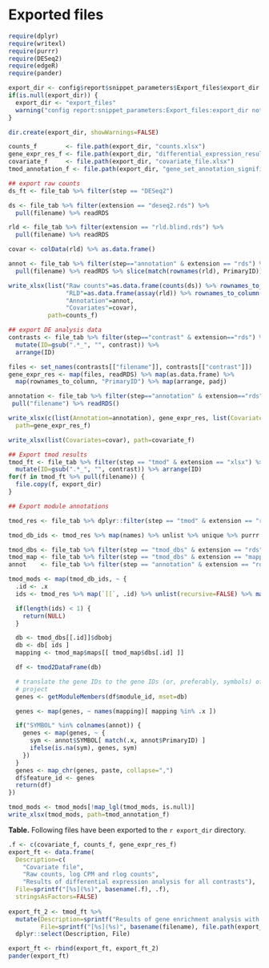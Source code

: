 # Exported files

```r
require(dplyr)
require(writexl)
require(purrr)
require(DESeq2)
require(edgeR)
require(pander)

export_dir <- config$report$snippet_parameters$Export_files$export_dir
if(is.null(export_dir)) {
  export_dir <- "export_files"
  warning("config report:snippet_parameters:Export_files:export_dir not found, using export_files/")
}

dir.create(export_dir, showWarnings=FALSE)

counts_f        <- file.path(export_dir, "counts.xlsx")
gene_expr_res_f <- file.path(export_dir, "differential_expression_results.xlsx")
covariate_f     <- file.path(export_dir, "covariate_file.xlsx")
tmod_annotation_f <- file.path(export_dir, "gene_set_annotation_significant.xlsx")
```





```r
## export raw counts
ds_ft <- file_tab %>% filter(step == "DESeq2")

ds <- file_tab %>% filter(extension == "deseq2.rds") %>% 
  pull(filename) %>% readRDS

rld <- file_tab %>% filter(extension == "rld.blind.rds") %>% 
  pull(filename) %>% readRDS

covar <- colData(rld) %>% as.data.frame()

annot <- file_tab %>% filter(step=="annotation" & extension == "rds") %>% 
  pull(filename) %>% readRDS %>% slice(match(rownames(rld), PrimaryID))

write_xlsx(list("Raw counts"=as.data.frame(counts(ds)) %>% rownames_to_column("PrimaryID"), 
                "RLD"=as.data.frame(assay(rld)) %>% rownames_to_column("PrimaryID"),
                "Annotation"=annot,
                "Covariates"=covar),
           path=counts_f)

## export DE analysis data
contrasts <- file_tab %>% filter(step=="contrast" & extension=="rds") %>%
  mutate(ID=gsub(".*_", "", contrast)) %>%
  arrange(ID)

files <- set_names(contrasts[["filename"]], contrasts[["contrast"]])
gene_expr_res <- map(files, readRDS) %>% map(as.data.frame) %>%
  map(rownames_to_column, "PrimaryID") %>% map(arrange, padj)

annotation <- file_tab %>% filter(step=="annotation" & extension=="rds") %>%
 pull("filename") %>% readRDS()

write_xlsx(c(list(Annotation=annotation), gene_expr_res, list(Covariates=covar)), 
  path=gene_expr_res_f)

write_xlsx(list(Covariates=covar), path=covariate_f)

## Export tmod results
tmod_ft <- file_tab %>% filter(step == "tmod" & extension == "xlsx") %>%
  mutate(ID=gsub(".*_", "", contrast)) %>% arrange(ID)
for(f in tmod_ft %>% pull(filename)) {
  file.copy(f, export_dir)
}

## Export module annotations

tmod_res <- file_tab %>% dplyr::filter(step == "tmod" & extension == "rds") %>% pull(filename) %>% map(readRDS)

tmod_db_ids <- tmod_res %>% map(names) %>% unlist %>% unique %>% purrr::set_names()

tmod_dbs <- file_tab %>% filter(step == "tmod_dbs" & extension == "rds") %>% pull(filename) %>% readRDS
tmod_map <- file_tab %>% filter(step == "tmod_dbs" & extension == "mapping.rds") %>% pull(filename) %>% readRDS
annot    <- file_tab %>% filter(step == "annotation" & extension == "rds") %>% pull(filename) %>% readRDS

tmod_mods <- map(tmod_db_ids, ~ {
  .id <- .x
  ids <- tmod_res %>% map(`[[`, .id) %>% unlist(recursive=FALSE) %>% map(~ .x %>% dplyr::filter(adj.P.Val < 0.05)) %>% map(`[[`, "ID") %>% unlist %>% unique

  if(length(ids) < 1) {
    return(NULL)
  }

  db <- tmod_dbs[[.id]]$dbobj
  db <- db[ ids ]
  mapping <- tmod_map$maps[[ tmod_map$dbs[.id] ]]

  df <- tmod2DataFrame(db)

  # translate the gene IDs to the gene IDs (or, preferably, symbols) of the
  # project
  genes <- getModuleMembers(df$module_id, mset=db)

  genes <- map(genes, ~ names(mapping)[ mapping %in% .x ])

  if("SYMBOL" %in% colnames(annot)) {
    genes <- map(genes, ~ {
      sym <- annot$SYMBOL[ match(.x, annot$PrimaryID) ]
      ifelse(is.na(sym), genes, sym)
    })
  }
  genes <- map_chr(genes, paste, collapse=",")
  df$feature_id <- genes
  return(df)
})

tmod_mods <- tmod_mods[!map_lgl(tmod_mods, is.null)]
write_xlsx(tmod_mods, path=tmod_annotation_f)


```

**Table.** Following files have been exported to the `r export_dir` directory.

```r
.f <- c(covariate_f, counts_f, gene_expr_res_f)
export_ft <- data.frame(
  Description=c(
    "Covariate file",
    "Raw counts, log CPM and rlog counts",
    "Results of differential expression analysis for all contrasts"),
  File=sprintf("[%s](%s)", basename(.f), .f),
  stringsAsFactors=FALSE)
     
export_ft_2 <- tmod_ft %>%
  mutate(Description=sprintf("Results of gene enrichment analysis with tmod for contrast %s", contrast),
         File=sprintf("[%s](%s)", basename(filename), file.path(export_dir, basename(filename)))) %>%
  dplyr::select(Description, File)

export_ft <- rbind(export_ft, export_ft_2)
pander(export_ft)
```




